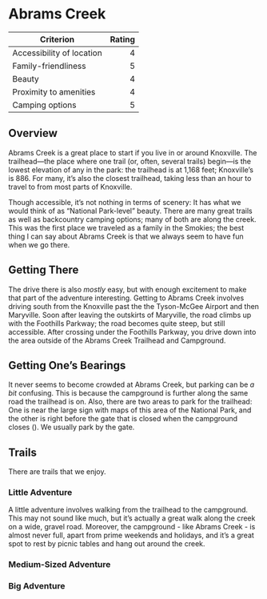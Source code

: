 # Abrams Creek

|Criterion|Rating|
|--------|---------:|
|Accessibility of location|4|
|Family-friendliness|5|
|Beauty|4|
|Proximity to amenities|4|
|Camping options|5|

## Overview

Abrams Creek is a great place to start if you live in or around Knoxville. The trailhead---the place where one trail (or, often, several trails) begin---is the lowest elevation of any in the park: the trailhead is at 1,168 feet; Knoxville's is 886. For many, it's also the closest trailhead, taking less than an hour to travel to from most parts of Knoxville.

Though accessible, it's not nothing in terms of scenery: It has what we would think of as "National Park-level" beauty. There are many great trails as well as backcountry camping options; many of both are along the creek. This was the first place we traveled as a family in the Smokies; the best thing I can say about Abrams Creek is that we always seem to have fun when we go there.

## Getting There

The drive there is also _mostly_ easy, but with enough excitement to make that part of the adventure interesting. Getting to Abrams Creek involves driving south from the Knoxville past the the Tyson-McGee Airport and then Maryville. Soon after leaving the outskirts of Maryville, the road climbs up <add ridge name> with the Foothills Parkway; the road becomes quite steep, but still accessible. After crossing under the Foothills Parkway, you drive down into the area outside of the Abrams Creek Trailhead and Campground.

## Getting One's Bearings

It never seems to become crowded at Abrams Creek, but parking can be _a bit_ confusing. This is because the campground is further along the same road the trailhead is on. Also, there are two areas to park for the trailhead: One is near the large sign with maps of this area of the National Park, and the other is right before the gate that is closed when the campground closes (<dates>). We usually park by the gate.

## Trails

There are <x> trails that we enjoy.

### Little Adventure

A little adventure involves walking from the trailhead to the campground. This may not sound like much, but it's actually a great walk along the creek on a wide, gravel road. Moreover, the campground - like Abrams Creek - is almost never full, apart from prime weekends and holidays, and it's a great spot to rest by picnic tables and hang out around the creek. 



### Medium-Sized Adventure

### Big Adventure